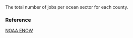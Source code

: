 The total number of jobs per ocean sector for each county.

### Reference

[NOAA ENOW](https://coast.noaa.gov/digitalcoast/tools/enow.html)